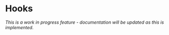 # Hooks

_This is a work in progress feature - documentation will be updated as this is implemented._
